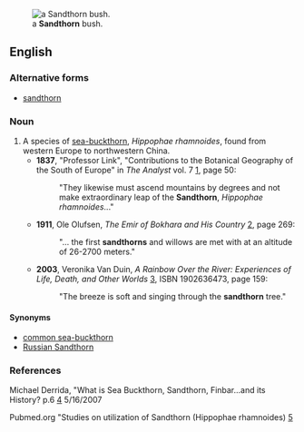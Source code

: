 [[Image:Hippophae rhamnoides-01 (xndr).JPG|thumb|a '''Sandthorn''' bush.]]
==English==

===Alternative forms===
*[[sandthorn]]

===Noun===
{{en-noun}}

# A species of [[sea-buckthorn]],  ''Hippophae rhamnoides'', found from western Europe to northwestern China.
#*'''1837''', "Professor Link", "Contributions to the Botanical Geography of the South of Europe" in ''The Analyst'' vol. 7 [http://books.google.com/books?id=mNwEAAAAQAAJ], page 50:
#*:"They likewise must ascend mountains by degrees and not make extraordinary leap of the '''Sandthorn''', ''Hippophae rhamnoides''..."
#*'''1911''', Ole Olufsen, ''The Emir of Bokhara and His Country'' [http://books.google.com/books?id=rlbGWH30tykC], page 269:
#*:"... the first '''sandthorns''' and willows are met with at an altitude of 26-2700 meters."
#*'''2003''', Veronika Van Duin, ''A Rainbow Over the River: Experiences of Life, Death, and Other Worlds'' [http://books.google.com/books?id=Wcl-e_BxbzkC], ISBN 1902636473, page 159:
#*:"The breeze is soft and singing through the '''sandthorn''' tree."

====Synonyms====
*[[common sea-buckthorn]]
*[[Russian Sandthorn]]

===References===
Michael Derrida, "What is Sea Buckthorn, Sandthorn, Finbar...and its History? p.6
[http://www.mdidea.com/products/proper/proper003.html] 5/16/2007

Pubmed.org "Studies on utilization of Sandthorn (Hippophae rhamnoides)
[http://www.ncbi.nlm.nih.gov/sites/entrez?Db=pubmed&Cmd=ShowDetailView&TermToSearch=3423004&ordinalpos=2&itool=EntrezSystem2.PEntrez.Pubmed.Pubmed_ResultsPanel.Pubmed_RVDocSum]